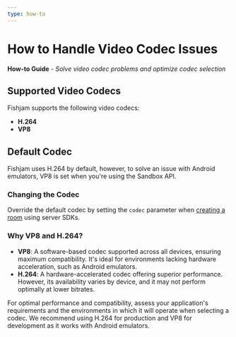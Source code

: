 ```yaml
---
type: how-to
---
```


# How to Handle Video Codec Issues

**How-to Guide** - _Solve video codec problems and optimize codec selection_

## Supported Video Codecs

Fishjam supports the following video codecs:

- **H.264**
- **VP8**

## Default Codec

Fishjam uses H.264 by default, however, to solve an issue with Android emulators, VP8 is set when you're using the Sandbox API.

### Changing the Codec

Override the default codec by setting the `codec` parameter when [creating a room](../../api/server/interfaces/RoomConfig#videocodec) using server SDKs.

### Why VP8 and H.264?

- **VP8**: A software-based codec supported across all devices, ensuring maximum compatibility. It's ideal for environments lacking hardware acceleration, such as Android emulators.
- **H.264**: A hardware-accelerated codec offering superior performance. However, its availability varies by device, and it may not perform optimally at lower bitrates.

For optimal performance and compatibility, assess your application's requirements and the environments in which it will operate when selecting a codec.
We recommend using H.264 for production and VP8 for development as it works with Android emulators.
